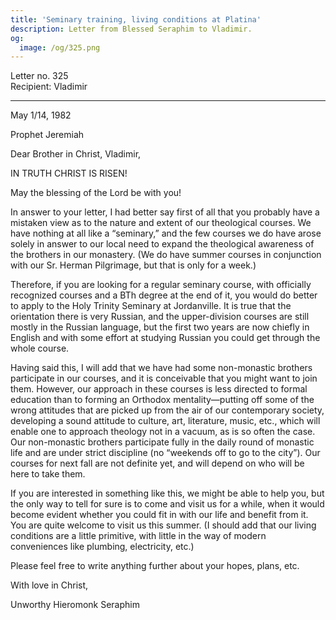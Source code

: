 ```yaml
---
title: 'Seminary training, living conditions at Platina'
description: Letter from Blessed Seraphim to Vladimir.
og:
  image: /og/325.png
---
```


<div style={{textAlign:'right', fontFamily:'monospace'}}>Letter no. 325</div>
<div style={{textAlign:'left', fontFamily:'monospace'}}>Recipient: Vladimir</div>

---

May 1/14, 1982

Prophet Jeremiah

Dear Brother in Christ, Vladimir,

IN TRUTH CHRIST IS RISEN!

May the blessing of the Lord be with you!

In answer to your letter, I had better say first of all that you probably have a mistaken view as to the nature and extent of our theological courses. We have nothing at all like a “seminary,” and the few courses we do have arose solely in answer to our local need to expand the theological awareness of the brothers in our monastery. (We do have summer courses in conjunction with our Sr. Herman Pilgrimage, but that is only for a week.)

Therefore, if you are looking for a regular seminary course, with officially recognized courses and a BTh degree at the end of it, you would do better to apply to the Holy Trinity Seminary at Jordanville. It is true that the orientation there is very Russian, and the upper-division courses are still mostly in the Russian language, but the first two years are now chiefly in English and with some effort at studying Russian you could get through the whole course.

Having said this, I will add that we have had some non-monastic brothers participate in our courses, and it is conceivable that you might want to join them. However, our approach in these courses is less directed to formal education than to forming an Orthodox mentality—putting off some of the wrong attitudes that are picked up from the air of our contemporary society, developing a sound attitude to culture, art, literature, music, etc., which will enable one to approach theology not in a vacuum, as is so often the case. Our non-monastic brothers participate fully in the daily round of monastic life and are under strict discipline (no “weekends off to go to the city”). Our courses for next fall are not definite yet, and will depend on who will be here to take them.

If you are interested in something like this, we might be able to help you, but the only way to tell for sure is to come and visit us for a while, when it would become evident whether you could fit in with our life and benefit from it. You are quite welcome to visit us this summer. (I should add that our living conditions are a little primitive, with little in the way of modern conveniences like plumbing, electricity, etc.)

Please feel free to write anything further about your hopes, plans, etc.

With love in Christ,

Unworthy Hieromonk Seraphim